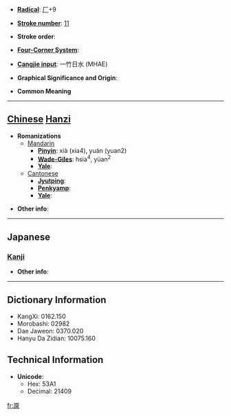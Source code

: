 * '''[[Wiktionary:Chinese radical index| Radical]]''': [[Wiktionary:Chinese radical index 厂|厂]]+9

* '''[[Wiktionary:Chinese total strokes index|Stroke number]]''': [[Wiktionary:Chinese total strokes index 11|11]]

* '''Stroke order''': 

* '''[[Wiktionary:Chinese four corner index|Four-Corner System]]''': 

* '''[[Wiktionary:Chinese Cangjie index|Cangjie input]]''': 一竹日水 (MHAE)

* '''Graphical Significance and Origin''': 

* '''Common Meaning'''

----

== [[Chinese]] [[Hanzi]] ==

* '''Romanizations'''
** [[Mandarin]]
*** '''[[Pinyin]]''': xià (xia4), yuán (yuan2)
*** '''[[Wade-Giles]]''': hsia<sup>4</sup>, yüan<sup>2</sup>
*** '''[[Yale]]''': 
**[[Cantonese]]
***'''[[Jyutping]]''':
***'''[[Penkyamp]]''': 
***'''[[Yale]]''': 

* '''Other info''': 

----

==Japanese==
===[[Kanji]]===
{{kanji|on readings=[[げん]] (gen)|kun readings=}}

* '''Other info''':  

----

== Dictionary Information ==

* KangXi: 0162.150
* Morobashi: 02982
* Dae Jaweon: 0370.020
* Hanyu Da Zidian: 10075.160

== Technical Information ==

* '''Unicode''':
** Hex: 53A1
** Decimal: 21409

[[fr:厡]]